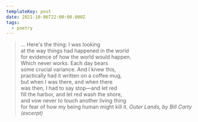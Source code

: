 ```yaml
---
templateKey: post
date: 2021-10-06T22:00:00.000Z
tags:
  - poetry
---
```

> ... Here's the thing: I was looking<br/>
> at the way things had happened in the world<br/>
> for evidence of how the world would happen.<br/>
> Which never works. Each day bears<br/>
> some crucial variance. And I knew this,<br/>
> practically had it written on a coffee mug,<br/>
> but when I was there, and when there<br/>
> was then, I had to say stop—and let red<br/>
> fill the harbor, and let red wash the shore,<br/>
> and vow never to touch another living thing<br/>
> for fear of how my being human might kill it.
> <cite>Outer Lands, by Bill Carty (excerpt)</cite>

